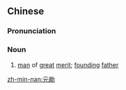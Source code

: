 {{also|元勋}}
==Chinese==
{{zh-forms|s=元勋|t2=元勳}}

===Pronunciation===
{{zh-pron
|m=yuánxūn
|c=jyun4 fan1
|mn=qz,xm,zz:goân-hun
|cat=n
}}

===Noun===
{{zh-noun}}

# [[man]] of [[great]] [[merit]]; [[founding]] [[father]]

[[zh-min-nan:元勛]]